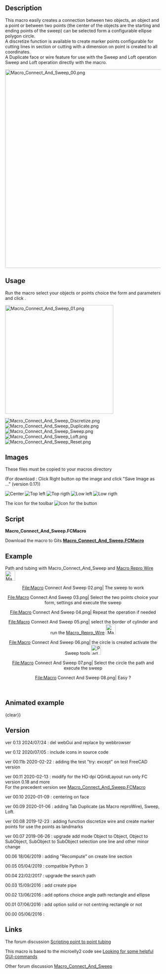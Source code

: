 <languages/>

{{Macro
|Name= Macro Connect And Sweep
|Icon=Macro_Connect_And_Sweep.png
|Description={{ColoredText|#ff0000|#ffffff|New version GUI modifyed for the HD dpi (QGridLayout) run only FC version 0.18 and more (PySide2 Qt5)}} <br/> <br/> This macro easily creates a connection between two objects, an object and a point or between two points or on wire selected (the center of the objects are the starting and ending points of the sweep) can be selected form a configurable ellipse polygon circle.<br/>A discretize function is available to create marker points configurable for cutting lines in section or cutting with a dimension on point is created to all coordinates.<br/>A Duplicate face or wire feature for use with the Sweep and Loft operation<br/>Sweep and Loft operation directly with the macro.<br/>Centring the beam on face<br/>
|Author=Mario52
|Version=0.13
|Date=2024-07-21
|FCVersion=0.18 and more
|Download=[https://wiki.freecad.org/images/c/c9/Macro_Connect_And_Sweep.png ToolBar Icon]<br/>
}}

==Description==

This macro easily creates a connection between two objects, an object and a point or between two points (the center of the objects are the starting and ending points of the sweep) can be selected form a configurable ellipse polygon circle.<br/>A discretize function is available to create marker points configurable for cutting lines in section or cutting with a dimension on point is created to all coordinates.<br/>A Duplicate face or wire feature for use with the Sweep and Loft operation<br/>Sweep and Loft operation directly with the macro.

{{Codeextralink|https://gist.githubusercontent.com/mario52a/3ec67a3711202dab69592ce53b938924/raw/984cd58c1d64dd391062025cfa82a698c7268e66/Macro_Connect_And_Sweep.FCMacro}}

[[File:Macro_Connect_And_Sweep_00.png|640px]]
{{Caption|Macro_Connect_And_Sweep}}

==Usage==

Run the macro select your objects or points choice the form and parameters and click {{KEY|Create}}.

[[File:Macro_Connect_And_Sweep_01.png|350px]]
{{Caption|Macro_Connect_And_Sweep}}

[[File:Macro_Connect_And_Sweep_Discretize.png]]
{{Caption|Discretize}}
[[File:Macro_Connect_And_Sweep_Duplicate.png]]
{{Caption|Duplicate}}
[[File:Macro_Connect_And_Sweep_Sweep.png]]
{{Caption|Sweep}}
[[File:Macro_Connect_And_Sweep_Loft.png]]
{{Caption|Loft}}
[[File:Macro_Connect_And_Sweep_Reset.png]]
{{Caption|Reset}}

==Images==

These files must be copied to your macros directory

(For download : Click Right button op the image and click "Save Image as ..." (version 0.17))

[[File:Macro_Connect_And_Sweep_CE.png|Center]]  [[File:Macro_Connect_And_Sweep_TL.png|Top left]] [[File:Macro_Connect_And_Sweep_TR.png|Top rigth]]  [[File:Macro_Connect_And_Sweep_LL.png|Low left]]  [[File:Macro_Connect_And_Sweep_LR.png|Low rigth]]

The icon for the toolbar [[File:Macro_Connect_And_Sweep.png|Icon for the button]]

==Script==

''' Macro_Connect_And_Sweep.FCMacro''' 

Download the macro to Gits [https://gist.github.com/mario52a/3ec67a3711202dab69592ce53b938924 ''' Macro_Connect_And_Sweep.FCMacro''']

==Example==

Path and tubing with Macro_Connect_And_Sweep and [[Macro_Repro_Wire|Macro Repro Wire]] [[File:Macro_ReproWire.png|32px]]

<center>
<gallery widths="400" heights="300">
File:Macro Connect And Sweep 02.png| The sweep to work
</gallery>
</center>
<center>
<gallery widths="400" heights="300">
File:Macro Connect And Sweep 03.png| Select the two points choice your form, settings and execute the sweep
</gallery>
</center>
<center>
<gallery widths="400" heights="300">
File:Macro Connect And Sweep 04.png| Repeat the operation if needed 
</gallery>
</center>
<center>
<gallery widths="400" heights="300">
File:Macro Connect And Sweep 05.png| select the border of cylinder and run the [[Macro_Repro_Wire|Macro_Repro_Wire]] [[File:Macro_ReproWire.png|32px]]
</gallery>
</center>
<center>
<gallery widths="400" heights="300">
File:Macro Connect And Sweep 06.png| the circle is created activate the Sweep tools [[File:Part_Sweep.png|32px]]
</gallery>
</center>
<center>
<gallery widths="400" heights="300">
File:Macro Connect And Sweep 07.png| Select the circle the path and execute the sweep
</gallery>
</center>
<center>
<gallery widths="400" heights="300">
File:Macro Connect And Sweep 08.png| Easy ?
</gallery>
</center>
<br />

==Animated example==

{{Caption|align=center|
[[File:Macro Connect And Sweep Sweep2.gif]]}}
{clear}}

{{Caption|align=center|
Object and Object, the connection boundBox center object 1 and boundBox center object 2
[[File:Connect_And_Sweep_01_Object_Object.gif]]}}
{{clear}}

{{Caption|align=center|
Object SubObject, the connection boundBox center object 1 and boundBox center Subobject 1
[[File:Connect_And_Sweept_02_Object_SubObject.gif]]}}
{{clear}}

{{Caption|align=center|
SubObject SubObject, the connection boundBox center Subobject 1 and boundBox center Subobject 2
[[File:Connect_And_Sweep_03_SubObject_SubObject.gif]]}}
{{clear}}

{{Caption|align=center|
Connect And Sweep Direction one object selected or Subobject selected
[[File:Connect And Sweep 4 Direction.gif]]}}
{{clear}}

{{Caption|align=center|
Detect Error of mode selection, if one error of selection is created the mode change to mode 3 and the mode 3 line is colored in orange
[[File:Connect_And_Sweep_05_Detect_Error.gif]]}}
{{clear}}

==Version==

ver 0.13 2024/07/24 : del webGui and replace by webbrowser

ver 0.12 2020/07/05 : include icons in source code

ver 00.11b 2020-02-22 : adding the test "try:  except" on test FreeCAD version

ver 00.11 2020-02-13 : modify for the HD dpi QGridLayout run only FC version 0.18 and more <br/> For the precedent version see [https://gist.githubusercontent.com/mario52a/3ec67a3711202dab69592ce53b938924/raw/b3554916e0dce63644a2d4d3f88ef114b5e1e390/Macro_Connect_And_Sweep.FCMacro Macro_Connect_And_Sweep.FCMacro]

ver 00.10 2020-01-09 : centering on face

ver 00.09 2020-01-06 : adding Tab Duplicate (as Macro reproWire), Sweep, Loft.

ver 00.08 2019-12-23 : adding function discretize wire and create marker points for use the points as landmarks

ver 00.07 2019-06-26 : upgrade add mode Object to Object, Object to SubObject, SubObject to SubObject selection one line and other minor change

00.06 18/06/2019 : adding "Recompute" on create line section

00.05 05/04/2019 : compatible Python 3

00.04 22/02/2017 : upgrade the search path

00.03 15/09/2016 : add create pipe 

00.02 13/06/2016 : add options choice angle path rectangle and ellipse

00.01 07/06/2016 : add option solid or not centring rectangle or not

00.00 05/06/2016 :

==Links==

The forum discussion [https://forum.freecad.org/viewtopic.php?f=22&t=15833 Scripting point to point tubing]

This macro is based to the microelly2 code see [https://forum.freecad.org/viewtopic.php?t=7029#p56746 Looking for some helpful GUI-commands]

Other forum discussion [https://forum.freecad.org/viewtopic.php?f=22&t=35432 Macro_Connect_And_Sweep]

{{clear}}